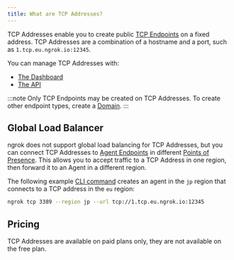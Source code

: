 ```yaml
---
title: What are TCP Addresses?
---
```


TCP Addresses enable you to create public [TCP Endpoints](/universal-gateway/tcp/) on a fixed address. TCP Addresses are a combination of a hostname and a port, such as `1.tcp.eu.ngrok.io:12345`.

You can manage TCP Addresses with:

- [The Dashboard](https://dashboard.ngrok.com/tcp-addresses)
- [The API](/api/resources/reserved-addrs/)

:::note
Only TCP Endpoints may be created on TCP Addresses. To create other endpoint
types, create a [Domain](/universal-gateway/domains/what-are-domains/).
:::

## Global Load Balancer

ngrok does not support global load balancing for TCP Addresses, but you can connect TCP Addresses to [Agent Endpoints](/agent/) in different [Points of Presence](/universal-gateway/points-of-presence). This allows you to accept traffic to a TCP Address in one region, then forward it to an Agent in a different region.

The following example [CLI command](/agent/cli) creates an agent in the `jp` region that connects to a TCP address in the `eu` region:

```sh
ngrok tcp 3389 --region jp --url tcp://1.tcp.eu.ngrok.io:12345
```

## Pricing

TCP Addresses are available on paid plans only, they are not available on the
free plan.

